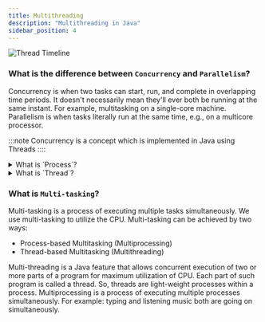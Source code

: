 ```yaml
---
title: Multithreading
description: "Multithreading in Java"
sidebar_position: 4
---
```


![Thread Timeline](./java-thread-timeline.png)
### What is the difference between `Concurrency` and `Parallelism`?
Concurrency is when two tasks can start, run, and complete in overlapping time periods. It doesn't necessarily mean they'll ever both be running at the same instant. For example, multitasking on a single-core machine.
Parallelism is when tasks literally run at the same time, e.g., on a multicore processor.

:::note
Concurrency is a concept which is implemented in Java using Threads
::::
<details>
    <summary>What is `Process`?</summary>
    - A process is a program in execution. It is an active entity.
</details>

<details>
    <summary>What is `Thread`?</summary>
    ```java
    public class Main {
    public static void main(String[] args) {
    System.out.println("Concurrency vs Parallelism");
    System.out.println("Concurrency: " + Runtime.getRuntime().availableProcessors());
    System.out.println("Parallelism: " + Runtime.getRuntime().availableProcessors());
}
}
    ```
    A thread is a single sequential flow of control within a program. It is a lightweight process.
</details>


### What is `Multi-tasking`?
Multi-tasking is a process of executing multiple tasks simultaneously. We use multi-tasking to utilize the CPU. Multi-tasking can be achieved by two ways:

- Process-based Multitasking (Multiprocessing)
- Thread-based Multitasking (Multithreading)
<Tabs>
    <TabItem value="Multi-threading">
        Multi-threading is a Java feature that allows concurrent execution of two or more parts of a program for maximum utilization of CPU. Each part of such program is called a thread. So, threads are light-weight processes within a process.
    </TabItem>
    <TabItem value="Multiprocessing">
        Multiprocessing is a process of executing multiple processes simultaneously. For example: typing and listening music both are going on simultaneously.
    </TabItem>
</Tabs>

